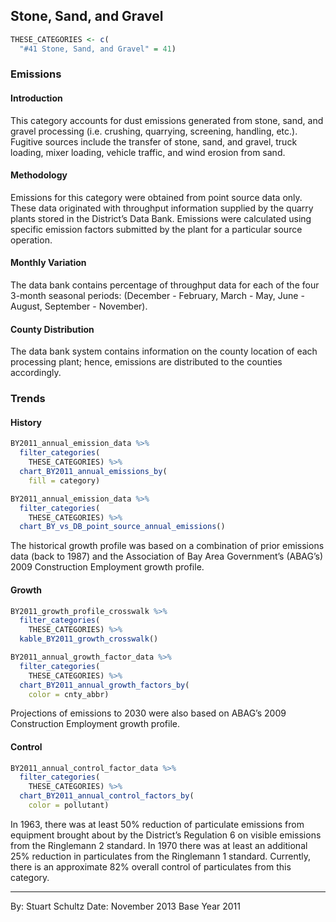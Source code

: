## Stone, Sand, and Gravel

```r
THESE_CATEGORIES <- c(
  "#41 Stone, Sand, and Gravel" = 41)
```

### Emissions 

#### Introduction {-}

This category accounts for dust emissions generated from stone, sand, and gravel processing (i.e. crushing, quarrying, screening, handling, etc.). Fugitive sources include the transfer of stone, sand, and gravel, truck loading, mixer loading, vehicle traffic, and wind erosion from sand.

#### Methodology {-}

Emissions for this category were obtained from point source data only. These data originated with throughput information supplied by the quarry plants stored in the District's Data Bank. Emissions were calculated using specific emission factors submitted by the plant for a particular source operation.

#### Monthly Variation {-}

The data bank contains percentage of throughput data for each of the four 3-month seasonal periods: (December - February, March - May, June - August, September - November).

#### County Distribution {-}

The data bank system contains information on the county location of each processing plant; hence, emissions are distributed to the counties accordingly.

### Trends

#### History {-}

```r
BY2011_annual_emission_data %>%
  filter_categories(
    THESE_CATEGORIES) %>%
  chart_BY2011_annual_emissions_by(
    fill = category) 
```

```r
BY2011_annual_emission_data %>%
  filter_categories(
    THESE_CATEGORIES) %>%
  chart_BY_vs_DB_point_source_annual_emissions()
```

The historical growth profile was based on a combination of prior emissions data (back to 1987) and the Association of Bay Area Government’s (ABAG’s) 2009 Construction Employment growth profile.

#### Growth {-}

```r
BY2011_growth_profile_crosswalk %>%
  filter_categories(
    THESE_CATEGORIES) %>%
  kable_BY2011_growth_crosswalk()
```

```r
BY2011_annual_growth_factor_data %>%
  filter_categories(
    THESE_CATEGORIES) %>%
  chart_BY2011_annual_growth_factors_by(
    color = cnty_abbr)
```

Projections of emissions to 2030 were also based on ABAG’s 2009 Construction Employment growth profile.

#### Control {-}

```r
BY2011_annual_control_factor_data %>%
  filter_categories(
    THESE_CATEGORIES) %>%
  chart_BY2011_annual_control_factors_by(
    color = pollutant)
```

In 1963, there was at least 50% reduction of particulate emissions from equipment brought about by the District's Regulation 6 on visible emissions from the Ringlemann 2 standard. In 1970 there was at least an additional 25% reduction in particulates from the Ringlemann 1 standard. Currently, there is an approximate 82% overall control of particulates from this category.

***

By: Stuart Schultz 
Date: November 2013 
Base Year 2011
